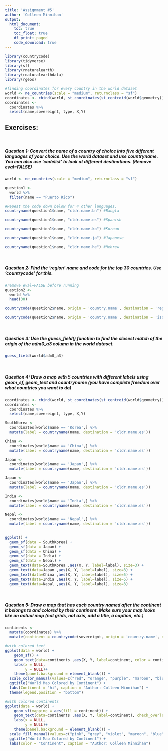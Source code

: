 ```yaml
---
title: 'Assignment #5'
author: 'Colleen Minnihan'
output: 
  html_document:
    toc: true
    toc_float: true
    df_print: paged
    code_download: true
---
```


```r
library(countrycode)
library(tidyverse)
library(sf)
library(rnaturalearth)
library(rnaturalearthdata)
library(rgeos)
```


```r
#finding coordinates for every country in the world dataset
world <- ne_countries(scale = "medium", returnclass = "sf")
coordinates <- cbind(world, st_coordinates(st_centroid(world$geometry)))
coordinates <- 
  coordinates %>%
  select(name,sovereignt, type, X,Y)
```


## Exercises: 

<br>

##### Question 1: Convert the name of a country of choice into five different languages of your choice. Use the world dataset and use countryname. You can also use 'codelist' to look at different destinations. (Remove eval=FALSE)

```r
world <- ne_countries(scale = "medium", returnclass = "sf")

question1 <-
  world %>%
  filter(name == "Puerto Rico")

#Repeat the code down below for 4 other languages.
countryname(question1$name, "cldr.name.bn") #Bangla

countryname(question1$name, "cldr.name.es") #Spanish

countryname(question1$name, "cldr.name.ko") #Korean

countryname(question1$name, "cldr.name.ja") #Japanese

countryname(question1$name, "cldr.name.he") #Hebrew
```
<br> 

##### Question 2: Find the 'region' name and code for the top 30 countries. Use 'countrycode' for this. 

```r
#remove eval=FALSE before running
question2 <-
  world %>% 
  head(30)

countrycode(question2$name, origin = 'country.name', destination = 'region') #region name

countrycode(question2$name, origin = 'country.name', destination = 'iso3c') #code
```
<br>


##### Question 3: Use the guess_field() function to find the closest match of the origin of the adm0_a3 column in the world dataset.

```r
guess_field(world$adm0_a3)
```

<br> 

##### Question 4: Draw a map with 5 countries with different labels using geom_sf, geom_text and countryname (you have complete freedom over what countries you want to do)


```r
coordinates <- cbind(world, st_coordinates(st_centroid(world$geometry)))
coordinates <- 
  coordinates %>%
  select(name,sovereignt, type, X,Y)

SouthKorea <-
  coordinates[world$name == 'Korea',] %>%
  mutate(label = countryname(name, destination = 'cldr.name.es'))

China <-
  coordinates[world$name == 'China',] %>%
  mutate(label = countryname(name, destination = 'cldr.name.es'))

Japan <- 
  coordinates[world$name == 'Japan',] %>%
  mutate(label = countryname(name, destination = 'cldr.name.es'))

Japan <- 
  coordinates[world$name == 'Japan',] %>%
  mutate(label = countryname(name, destination = 'cldr.name.es'))

India <- 
  coordinates[world$name == 'India',] %>%
  mutate(label = countryname(name, destination = 'cldr.name.es'))

Nepal <- 
  coordinates[world$name == 'Nepal',] %>%
  mutate(label = countryname(name, destination = 'cldr.name.es'))

  
ggplot() + 
  geom_sf(data = SouthKorea) + 
  geom_sf(data = Japan) +
  geom_sf(data = China) +
  geom_sf(data = India) +
  geom_sf(data = Nepal) +
  geom_text(data=SouthKorea ,aes(X, Y, label=label), size=3) +
  geom_text(data=Japan ,aes(X, Y, label=label), size=3) +
  geom_text(data=China ,aes(X, Y, label=label), size=5) +
  geom_text(data=India ,aes(X, Y, label=label), size=5) +
  geom_text(data=Nepal ,aes(X, Y, label=label), size=3)
```

<br> 

##### Question 5: Draw a map that has each country named after the continent it belongs to and colored  by their continent. Make sure your map looks like an actual map (not grids, not axis, add a title, a caption, etc.)

```r
continents <-
  mutate(coordinates) %>%
  mutate(continent = countrycode(sovereignt, origin = 'country.name', destination = 'continent'))

#with colored text
ggplot(data = world) +
    geom_sf() + 
    geom_text(data=continents ,aes(X, Y, label=continent, color = continent), check_overlap = TRUE, size=2) +
    labs(x = NULL,
         y = NULL)+
    theme(panel.background = element_blank()) +
  scale_color_manual(values=c("red", "orange", "purple", "maroon", "blue")) +
  ggtitle("World Map Colored by Continent") +
  labs(Continent = "hi", caption = "Author: Colleen Minnihan") +
  theme(legend.position = "bottom")

#with colored continents
ggplot(data = world) +
    geom_sf(mapping = aes(fill = continent)) + 
    geom_text(data=continents ,aes(X, Y, label=continent), check_overlap = TRUE, size=2) +
    labs(x = NULL,
         y = NULL)+
    theme(panel.background = element_blank()) +
  scale_fill_manual(values=c("pink", "grey", "violet", "maroon", "blue", "green3", "yellow", "lightblue")) +
  ggtitle("World Map Colored by Continent") +
  labs(color = "Continent", caption = "Author: Colleen Minnihan")
```


